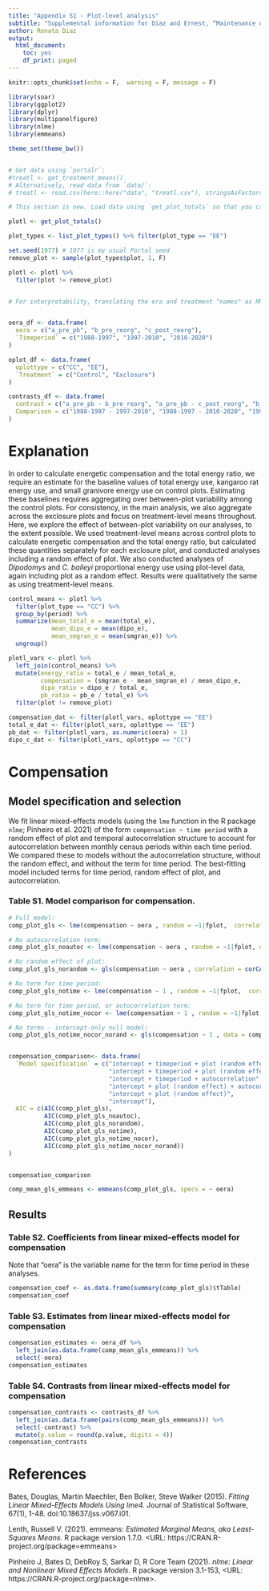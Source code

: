 ```yaml
---
title: "Appendix S1 - Plot-level analysis"
subtitle: "Supplemental information for Diaz and Ernest, “Maintenance of community function through compensation breaks down over time in a desert rodent community”. In review at Ecology."
author: Renata Diaz
output:
  html_document:
    toc: yes
    df_print: paged
---
```


```r
knitr::opts_chunk$set(echo = F,  warning = F, message = F)

library(soar)
library(ggplot2)
library(dplyr)
library(multipanelfigure)
library(nlme)
library(emmeans)

theme_set(theme_bw())


# Get data using `portalr`:
#treatl <- get_treatment_means() 
# Alternatively, read data from `data/`:
# treatl <- read.csv(here::here("data", "treatl.csv"), stringsAsFactors = T)

# This section is new. Load data using `get_plot_totals` so that you can remove an exclosure plot (resulting in a balanced set of 4 exclosures and 4 controls)

plotl <- get_plot_totals()

plot_types <- list_plot_types() %>% filter(plot_type == "EE")

set.seed(1977) # 1977 is my usual Portal seed
remove_plot <- sample(plot_types$plot, 1, F)

plotl <- plotl %>%
  filter(plot != remove_plot)


# For interpretability, translating the era and treatment "names" as RMD coded them for analysis to the corresponding dates:


oera_df <- data.frame(
  oera = c("a_pre_pb", "b_pre_reorg", "c_post_reorg"),
  `Timeperiod` = c("1988-1997", "1997-2010", "2010-2020")
)

oplot_df <- data.frame(
  oplottype = c("CC", "EE"),
  `Treatment` = c("Control", "Exclosure")
)

contrasts_df <- data.frame(
  contrast = c("a_pre_pb - b_pre_reorg", "a_pre_pb - c_post_reorg", "b_pre_reorg - c_post_reorg"),
  Comparison = c("1988-1997 - 1997-2010", "1988-1997 - 2010-2020", "1997-2010 - 2010-2020")
)

```

\newpage

# Explanation

In order to  calculate energetic compensation and the total energy ratio, we require an estimate for the baseline values of total energy use, kangaroo rat energy use, and small granivore energy use on control plots. Estimating these baselines requires aggregating over between-plot variability among the control plots. For consistency, in the main analysis, we also aggregate across the exclosure plots and focus on treatment-level means throughout. Here, we explore the effect of between-plot variability on our analyses, to the extent possible. 
We used treatment-level means across control plots to calculate energetic compensation and the total energy ratio, but calculated these quantities separately for each exclosure plot, and conducted analyses including a random effect of plot. We also conducted analyses of *Dipodomys* and *C. baileyi* proportional energy use using plot-level data, again including plot as a random effect. Results were qualitatively the same as using treatment-level means. 

<!-- # Calculations of compensation and the total energy ratio -->

```r

control_means <- plotl %>%
  filter(plot_type == "CC") %>%
  group_by(period) %>%
  summarize(mean_total_e = mean(total_e),
            mean_dipo_e = mean(dipo_e),
            mean_smgran_e = mean(smgran_e)) %>%
  ungroup() 

plotl_vars <- plotl %>%
  left_join(control_means) %>%
  mutate(energy_ratio = total_e / mean_total_e,
         compensation = (smgran_e - mean_smgran_e) / mean_dipo_e,
         dipo_ratio = dipo_e / total_e,
         pb_ratio = pb_e / total_e) %>%
  filter(plot != remove_plot)

compensation_dat <- filter(plotl_vars, oplottype == "EE")
total_e_dat <- filter(plotl_vars, oplottype == "EE")
pb_dat <- filter(plotl_vars, as.numeric(oera) > 1)
dipo_c_dat <- filter(plotl_vars, oplottype == "CC")
```

\newpage

# Compensation

## Model specification and selection


We fit linear mixed-effects models (using the `lme` function in the R package `nlme`; Pinheiro et al. 2021) of the form `compensation ~ time period` with a random effect of plot and temporal autocorrelation structure to account for autocorrelation between monthly census periods within each time period. We compared these to models without the autocorrelation structure, without the random effect, and without the term for time period. The best-fitting model included terms for time period, random effect of plot, and autocorrelation.


### Table S1. Model comparison for compensation.


```r

# Full model:
comp_plot_gls <- lme(compensation ~ oera , random = ~1|fplot,  correlation = corCAR1(form = ~ period | fplot), data = compensation_dat)

# No autocorrelation term:
comp_plot_gls_noautoc <- lme(compensation ~ oera , random = ~1|fplot, data = compensation_dat)

# No random effect of plot:
comp_plot_gls_norandom <- gls(compensation ~ oera , correlation = corCAR1(form = ~ period | fplot), data = compensation_dat)

# No term for time period:
comp_plot_gls_notime <- lme(compensation ~ 1 , random = ~1|fplot,  correlation = corCAR1(form = ~ period | fplot), data = compensation_dat)

# No term for time period, or autocorrelation term:
comp_plot_gls_notime_nocor <- lme(compensation ~ 1 , random = ~1|fplot, data = compensation_dat)

# No terms - intercept-only null model:
comp_plot_gls_notime_nocor_norand <- gls(compensation ~ 1 , data = compensation_dat)


compensation_comparison<- data.frame(
  `Model specification` = c("intercept + timeperiod + plot (random effect) + autocorrelation",
                            "intercept + timeperiod + plot (random effect)",
                            "intercept + timeperiod + autocorrelation" ,
                            "intercept + plot (random effect) + autocorrelation",
                            "intercept + plot (random effect)",
                            "intercept"),
  AIC = c(AIC(comp_plot_gls),
          AIC(comp_plot_gls_noautoc),
          AIC(comp_plot_gls_norandom),
          AIC(comp_plot_gls_notime),
          AIC(comp_plot_gls_notime_nocor),
          AIC(comp_plot_gls_notime_nocor_norand))
)


compensation_comparison

```


```r
comp_mean_gls_emmeans <- emmeans(comp_plot_gls, specs = ~ oera)

```


## Results

### Table S2. Coefficients from linear mixed-effects model for compensation

Note that "oera" is the variable name for the term for time period in these analyses. 


```r
compensation_coef <- as.data.frame(summary(comp_plot_gls)$tTable)
compensation_coef
```


### Table S3. Estimates from linear mixed-effects model for compensation 

```r

compensation_estimates <- oera_df %>% 
  left_join(as.data.frame(comp_mean_gls_emmeans)) %>%
  select(-oera)
compensation_estimates

```

### Table S4. Contrasts from linear mixed-effects model for compensation 

```r
compensation_contrasts <- contrasts_df %>% 
  left_join(as.data.frame(pairs(comp_mean_gls_emmeans))) %>%
  select(-contrast) %>%
  mutate(p.value = round(p.value, digits = 4))
compensation_contrasts

```


# References

Bates, Douglas, Martin Maechler, Ben Bolker, Steve Walker (2015). _Fitting Linear Mixed-Effects Models Using lme4._ Journal of Statistical Software, 67(1), 1-48. doi:10.18637/jss.v067.i01.

Lenth,  Russell V. (2021). emmeans: _Estimated Marginal Means, aka Least-Squares Means._ R package version 1.7.0. <URL: https://CRAN.R-project.org/package=emmeans>

Pinheiro J, Bates D, DebRoy S, Sarkar D, R Core Team (2021). _nlme: Linear and Nonlinear Mixed Effects Models_. R package version 3.1-153, <URL: https://CRAN.R-project.org/package=nlme>.